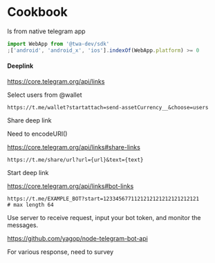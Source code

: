 # Cookbook

Is from native telegram app

```javascript
import WebApp from '@twa-dev/sdk'
;['android', 'android_x', 'ios'].indexOf(WebApp.platform) >= 0
```

#### Deeplink

https://core.telegram.org/api/links

Select users from @wallet

```
https://t.me/wallet?startattach=send-assetCurrency__&choose=users
```

Share deep link

Need to encodeURI()

https://core.telegram.org/api/links#share-links

```
https://t.me/share/url?url={url}&text={text}
```

Start deep link

https://core.telegram.org/api/links#bot-links

```
https://t.me/EXAMPLE_BOT?start=1233456771121212121212121212121
# max length 64
```

Use server to receive request, input your bot token, and monitor the messages.

https://github.com/yagop/node-telegram-bot-api

For various response, need to survey
